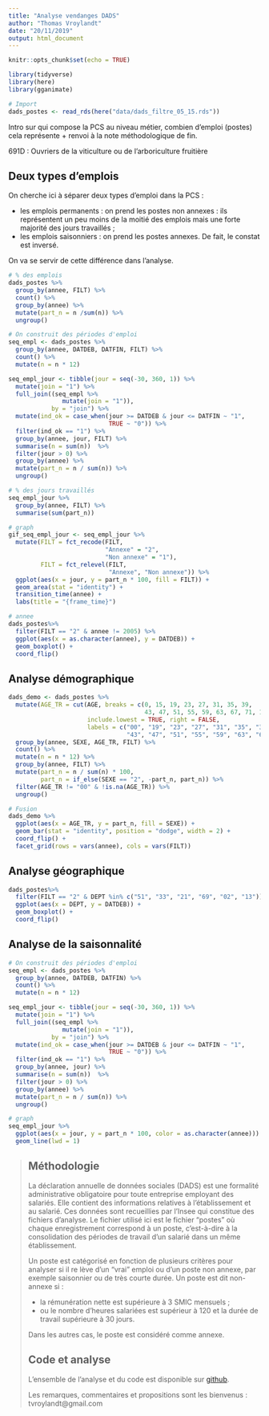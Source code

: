```yaml
---
title: "Analyse vendanges DADS"
author: "Thomas Vroylandt"
date: "20/11/2019"
output: html_document
---
```


```r
knitr::opts_chunk$set(echo = TRUE)

library(tidyverse)
library(here)
library(gganimate)

# Import
dads_postes <- read_rds(here("data/dads_filtre_05_15.rds"))
```

Intro sur qui compose la PCS au niveau métier, combien d'emploi (postes) cela représente + renvoi à la note méthodologique de fin.

691D : Ouvriers de la viticulture ou de l'arboriculture fruitière

## Deux types d'emplois

On cherche ici à séparer deux types d'emploi dans la PCS :

+ les emplois permanents : on prend les postes non annexes : ils représentent un peu moins de la moitié des emplois mais une forte majorité des jours travaillés ;
+ les emplois saisonniers : on prend les postes annexes. De fait, le constat est inversé.

On va se servir de cette différence dans l'analyse.

```r
# % des emplois
dads_postes %>% 
  group_by(annee, FILT) %>% 
  count() %>% 
  group_by(annee) %>% 
  mutate(part_n = n /sum(n)) %>% 
  ungroup()

# On construit des périodes d'emploi
seq_empl <- dads_postes %>% 
  group_by(annee, DATDEB, DATFIN, FILT) %>% 
  count() %>% 
  mutate(n = n * 12)

seq_empl_jour <- tibble(jour = seq(-30, 360, 1)) %>% 
  mutate(join = "1") %>% 
  full_join((seq_empl %>% 
               mutate(join = "1")),
            by = "join") %>% 
  mutate(ind_ok = case_when(jour >= DATDEB & jour <= DATFIN ~ "1",
                            TRUE ~ "0")) %>% 
  filter(ind_ok == "1") %>% 
  group_by(annee, jour, FILT) %>% 
  summarise(n = sum(n))  %>% 
  filter(jour > 0) %>% 
  group_by(annee) %>% 
  mutate(part_n = n / sum(n)) %>% 
  ungroup()

# % des jours travaillés
seq_empl_jour %>% 
  group_by(annee, FILT) %>% 
  summarise(sum(part_n))

# graph
gif_seq_empl_jour <- seq_empl_jour %>% 
  mutate(FILT = fct_recode(FILT,
                           "Annexe" = "2",
                           "Non annexe" = "1"),
         FILT = fct_relevel(FILT,
                            "Annexe", "Non annexe")) %>% 
  ggplot(aes(x = jour, y = part_n * 100, fill = FILT)) +
  geom_area(stat = "identity") +
  transition_time(annee) +
  labs(title = "{frame_time}")

# annee
dads_postes%>% 
  filter(FILT == "2" & annee != 2005) %>% 
  ggplot(aes(x = as.character(annee), y = DATDEB)) +
  geom_boxplot() +
  coord_flip()
```

## Analyse démographique

```r
dads_demo <- dads_postes %>%
  mutate(AGE_TR = cut(AGE, breaks = c(0, 15, 19, 23, 27, 31, 35, 39, 
                                      43, 47, 51, 55, 59, 63, 67, 71, 150), 
                      include.lowest = TRUE, right = FALSE,
                      labels = c("00", "19", "23", "27", "31", "35", "39",
                                 "43", "47", "51", "55", "59", "63", "67", "71", "72"))) %>% 
  group_by(annee, SEXE, AGE_TR, FILT) %>% 
  count() %>% 
  mutate(n = n * 12) %>% 
  group_by(annee, FILT) %>% 
  mutate(part_n = n / sum(n) * 100,
         part_n = if_else(SEXE == "2", -part_n, part_n)) %>%
  filter(AGE_TR != "00" & !is.na(AGE_TR)) %>% 
  ungroup()

# Fusion
dads_demo %>% 
  ggplot(aes(x = AGE_TR, y = part_n, fill = SEXE)) +
  geom_bar(stat = "identity", position = "dodge", width = 2) +
  coord_flip() +
  facet_grid(rows = vars(annee), cols = vars(FILT))
```

## Analyse géographique

```r
dads_postes%>% 
  filter(FILT == "2" & DEPT %in% c("51", "33", "21", "69", "02", "13")) %>% 
  ggplot(aes(x = DEPT, y = DATDEB)) +
  geom_boxplot() +
  coord_flip()
```


## Analyse de la saisonnalité

```r
# On construit des périodes d'emploi
seq_empl <- dads_postes %>% 
  group_by(annee, DATDEB, DATFIN) %>% 
  count() %>% 
  mutate(n = n * 12)

seq_empl_jour <- tibble(jour = seq(-30, 360, 1)) %>% 
  mutate(join = "1") %>% 
  full_join((seq_empl %>% 
               mutate(join = "1")),
            by = "join") %>% 
  mutate(ind_ok = case_when(jour >= DATDEB & jour <= DATFIN ~ "1",
                            TRUE ~ "0")) %>% 
  filter(ind_ok == "1") %>% 
  group_by(annee, jour) %>% 
  summarise(n = sum(n))  %>% 
  filter(jour > 0) %>% 
  group_by(annee) %>% 
  mutate(part_n = n / sum(n)) %>% 
  ungroup()

# graph
seq_empl_jour %>% 
  ggplot(aes(x = jour, y = part_n * 100, color = as.character(annee))) +
  geom_line(lwd = 1)
```


> ## Méthodologie
>
> La déclaration annuelle de données sociales (DADS) est une formalité administrative obligatoire pour toute entreprise employant des salariés. Elle contient des informations relatives à l'établissement et au salarié.
> Ces données sont recueillies par l'Insee qui constitue des fichiers d'analyse. Le fichier utilisé ici est le fichier "postes" où chaque enregistrement correspond à un poste, c'est-à-dire à la consolidation des périodes de travail d'un salarié dans un même établissement.
>
> Un poste est catégorisé en fonction de plusieurs critères pour analyser si il re lève d'un "vrai" emploi ou d'un poste non annexe, par exemple saisonnier ou de très courte durée. Un poste est dit non-annexe si :
>
> + la rémunération nette est supérieure à 3 SMIC mensuels ;
> + ou le nombre d'heures salariées est supérieur à 120 et la durée de travail supérieure à 30 jours.
>
> Dans les autres cas, le poste est considéré comme annexe.
>
> ## Code et analyse
>
> L'ensemble de l'analyse et du code est disponible sur [github](https://github.com/tvroylandt/vendanges).
>
> Les remarques, commentaires et propositions sont les bienvenus : tvroylandt@gmail.com
>
